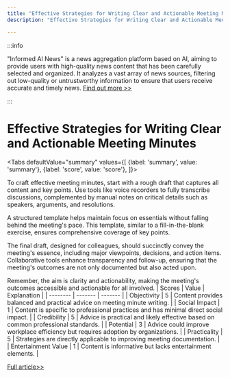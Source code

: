 ```yaml
---
title: "Effective Strategies for Writing Clear and Actionable Meeting Minutes"
description: "Effective Strategies for Writing Clear and Actionable Meeting Minutes"

---
```



:::info

"Informed AI News" is a news aggregation platform based on AI, aiming to provide users with high-quality news content that has been carefully selected and organized. It analyzes a vast array of news sources, filtering out low-quality or untrustworthy information to ensure that users receive accurate and timely news.  [Find out more >>](/)

:::

# Effective Strategies for Writing Clear and Actionable Meeting Minutes


<Tabs
	defaultValue="summary"
	values={[
	{label: 'summary', value: 'summary'},
	{label: 'score', value: 'score'},
]}>
<TabItem value="summary">


To craft effective meeting minutes, start with a rough draft that captures all content and key points. Use tools like voice recorders to fully transcribe discussions, complemented by manual notes on critical details such as speakers, arguments, and resolutions.

A structured template helps maintain focus on essentials without falling behind the meeting's pace. This template, similar to a fill-in-the-blank exercise, ensures comprehensive coverage of key points.

The final draft, designed for colleagues, should succinctly convey the meeting's essence, including major viewpoints, decisions, and action items. Collaborative tools enhance transparency and follow-up, ensuring that the meeting's outcomes are not only documented but also acted upon.

Remember, the aim is clarity and actionability, making the meeting's outcomes accessible and actionable for all involved.
</TabItem>
<TabItem value="score">
	| Scores     | Value   | Explanation |
	| -------- | ------- | ------- |
	| Objectivity  | 5    | Content provides balanced and practical advice on meeting minute writing.    |
	| Social Impact | 1     | Content is specific to professional practices and has minimal direct social impact.    |
	| Credibility    | 5    | Advice is practical and likely effective based on common professional standards.    |
	| Potential    | 3    | Advice could improve workplace efficiency but requires adoption by organizations.    |
	| Practicality    | 5    | Strategies are directly applicable to improving meeting documentation.    |
	| Entertainment Value    | 1    | Content is informative but lacks entertainment elements.    |
</TabItem>
</Tabs>

[Full article>>](https://sspai.com/post/89513)
